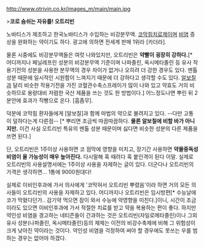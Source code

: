 http://www.otrivin.co.kr/images_m/main/main.jpg

>'''코로 숨쉬는 자유를! 오트리빈'''

노바티스가 제조하고 한국노바티스가 수입하는 비강분무액. [[코막힘]]치료제이며 [[비염]] 증상을 완화하는 약이기도 하다. 광고에 의하면 전세계 판매 1위라 [카더라].

물론 시중에도 비강분무액들은 여럿 나와있지만, 오트리빈은 '''약빨이 굉장히 강하다.'''[* 어디까지나 페닐레프린 성분의 비강분무액 기준이며 나파졸린, 옥시메타졸린 등 유사 작용기전의 성분을 사용한 분무액의 경우 차이가 없거나 오히려 더 강한 경우도 있다. 멘톨 성분 때문에 일시적인 시원함이 느껴지기 때문에 더 강하다고 생각할 수도 있다. [[알보칠]]과 달리 비슷한 작용기전을 가진 코혈관수축스프레이가 많이 나와 있고 약효도 거의 비슷하므로 용량대비 저렴한 국산 제품을 쓰는 것도 한 방법이다.] 어느정도나면 뿌린 뒤 2분안에 효과가 직빵으로 온다. [흠좀무].

덕분에 코막힘 환자들에게 [알보칠]과 함께 마법의 약으로 불려지고 있다. --다만 고통이 덜하다는게 다른점-- [* 뿌리면 조금씩 따끔따끔하다. '''물론 알보칠에 비할 바가 아니지만.''' 이건 사실 오트리빈 특유의 멘톨 성분 때문이며 싫다면 비슷한 성분의 다른 제품을 쓰면 된다.]

단, 오트리빈은 1주이상 사용하면 코 점막에 영향을 미치고, 장기간 사용하면 '''약물중독성 비염이 올 가능성이 매우 높아진다.''' 다시말해 혹 때려다 혹 붙인격이 된다 이말. 실제로 오트리빈의 사용설명서에는 1주이상 사용을 자제하는 글이 있다. 더군다나 오트리빈의 가격은 생각하면... 1통에 9000원대다!

실제로 이비인후과에 가서 의사에게 '코막혀서 오트리빈 뿌렸음'이라 하면 거의 모든 의사들이 오트리빈의 사용을 자제하고 있다. 어디까지나 오트리빈은 임시방편[* 수능날에 코가 막혔다던가.. 감기약 먹으면 잠이 와서 수능에 악영향을 미친다.]이니, 시간이 조금이라도 있으면 이비인후과에 가서 적절한 치료를 받고 약을 복용하는 편이 좋다.  하지만 약인성 비염을 경고하는 네티즌들이 간과하는 것은 오트리빈(자일로메타졸린)이나 그외 유사 성분(나파졸린, 옥시메타졸린)등의 재제는 이전의 비강수축제에 비해 그 위험성이 크게 낮아진 약이라는 것이다. 약인성 비염을 걱정하여 써야 할 경우에도 못쓰는 우를 범하는 경우는 없어야 하겠다.

